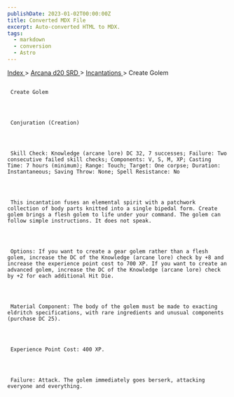 ```yaml
---
publishDate: 2023-01-02T00:00:00Z
title: Converted MDX File
excerpt: Auto-converted HTML to MDX.
tags:
  - markdown
  - conversion
  - Astro
---
```







[
      Index
     ](-index)
     >
     [
      Arcana d20 SRD
     ](arcana-d20-srd-index)
     >
     [
      Incantations
     ](arcana-d20-srd-incantations-index)
     > Create Golem
    





## 
     Create Golem
    



     Conjuration (Creation)
    



     Skill Check: Knowledge (arcane lore) DC 32, 7 successes; Failure: Two consecutive failed skill checks; Components: V, S, M, XP; Casting Time: 7 hours (minimum); Range: Touch; Target: One corpse; Duration: Instantaneous; Saving Throw: None; Spell Resistance: No
    



     This incantation fuses an elemental spirit with a patchwork collection of body parts knitted into a single bipedal form. Create golem brings a flesh golem to life under your command. The golem can follow simple instructions. It does not speak.
    



     Options: If you want to create a gear golem rather than a flesh golem, increase the DC of the Knowledge (arcane lore) check by +8 and increase the experience point cost to 700 XP. If you want to create an advanced golem, increase the DC of the Knowledge (arcane lore) check by +2 for each additional Hit Die.
    



     Material Component: The body of the golem must be made to exacting eldritch specifications, with rare ingredients and unusual components (purchase DC 25).
    



     Experience Point Cost: 400 XP.
    



     Failure: Attack. The golem immediately goes berserk, attacking everyone and everything.
    





